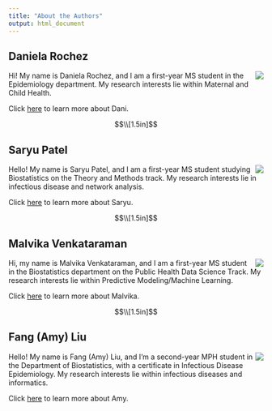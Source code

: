 ```yaml
---
title: "About the Authors"
output: html_document
---
```


## Daniela Rochez

<image src="images/dani.JPEG" align="right" />

Hi! My name is Daniela Rochez, and I am a first-year MS student in the Epidemiology department. My research interests lie within Maternal and Child Health.

Click [here](https://dr3168.github.io/index.html) to learn more about Dani.

$$\\[1.5in]$$

## Saryu Patel

<image src="images/saryu.jpeg" align="right" />

Hello! My name is Saryu Patel, and I am a first-year MS student studying Biostatistics on the Theory and Methods track. My research interests lie in infectious disease and network analysis.

Click [here](https://ssp35.github.io) to learn more about Saryu.

$$\\[1.5in]$$

## Malvika Venkataraman

<image src="images/malvika.jpg" align="right" />

Hi, my name is Malvika Venkataraman, and I am a first-year MS student in the Biostatistics department on the Public Health Data Science Track. My research interests lie within Predictive Modeling/Machine Learning.

Click [here](https://msv2137.github.io/index.html) to learn more about Malvika.

$$\\[1.5in]$$

## Fang (Amy) Liu

<image src="images/amy.jpg" align="right" />

Hello! My name is Fang (Amy) Liu, and I'm a second-year MPH student in the Department of Biostatistics, with a certificate in Infectious Disease Epidemiology. My research interests lie within infectious diseases and informatics.

Click [here](https://amyfliu.github.io/amy.github.io/index.html) to learn more about Amy.